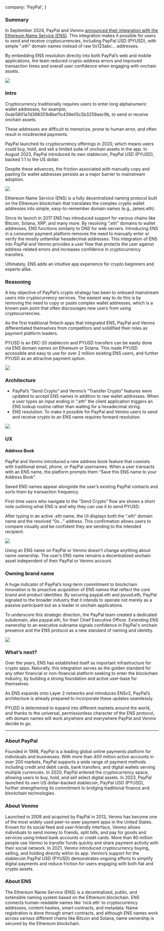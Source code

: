   company: 'PayPal',
}

### Summary

In September 2024, PayPal and Venmo [announced their integration with the Ethereum Name Service (ENS)](https://developer.paypal.com/community/blog/ens-names-easy-pyusd-payments/). This integration makes it possible for users to send and receive cryptocurrencies, including PayPal USD (PYUSD), with simple “.eth” domain names instead of raw 0x123abc… addresses.

By embedding ENS resolution directly into both PayPal’s web and mobile applications, the team reduced crypto-address errors and improved transaction times and overall user confidence when engaging with onchain assets.

![](./1.jpg)

### Intro

Cryptocurrency traditionally requires users to enter long alphanumeric wallet addresses, for example, 0xab5801a7d398351b8be11c439e05c5b3259aec9b, to send or receive onchain assets.

These addresses are difficult to memorize, prone to human error, and often result in misdirected payments.

PayPal launched its cryptocurrency offerings in 2020, which means users could buy, hold, and sell a limited suite of onchain assets in the app. In August 2023, PayPal introduced its own stablecoin, PayPal USD (PYUSD), backed 1:1 to the US dollar.

Despite these advances, the friction associated with manually copy and pasting 0x wallet addresses persists as a major barrier to mainstream adoption.

![](./2.png)

Ethereum Name Service (ENS) is a fully decentralized naming protocol built on the Ethereum blockchain that translates the complex crypto wallet addresses into simple, easy-to-remember domain names (e.g., james.eth).

Since its launch in 2017 ENS has introduced support for various chains like Bitcoin, Solana, XRP, and many more. By resolving “.eth” domains to wallet addresses, ENS functions similarly to DNS for web servers. Introducing ENS in a consumer payment platform removes the need to manually enter or verify the mostly unfamiliar hexadecimal addresses. This integration of ENS into PayPal and Venmo provides a user flow that protects the user against address-related errors and increases confidence in cryptocurrency transfers.

Ultimately, ENS adds an intuitive app experience for crypto beginners and experts alike.

### Reasoning

A key objective of PayPal’s crypto strategy has been to onboard mainstream users into cryptocurrency services. The easiest way to do this is by removing the need to copy or paste complex wallet addresses, which is a known pain point that often discourages new users from using cryptocurrencies.

As the first traditional fintech apps that integrated ENS, PayPal and Venmo differentiated themselves from competitors and solidified their roles as payment platform leaders.

PYUSD is an ERC-20 stablecoin and PYUSD transfers can be easily done via ENS domain names on Ethereum or Solana. This made PYUSD accessible and easy to use for over 2 million  existing ENS users, and further  PYUSD as an attractive payment option. 

![](./3.png)

### Architecture

- PayPal’s “Send Crypto” and Venmo’s “Transfer Crypto” features were updated to accept ENS names in addition to raw wallet addresses. When a user types an input ending in “.eth” the client application triggers an ENS lookup routine rather than waiting for a hexadecimal string.
- ENS resolution: To make it possible for PayPal and Venmo users to send and receive crypto to an ENS name requires forward resolution:

![](./4.png)

### UX

#### Address Book
PayPal and Venmo introduced a new address book feature that coexists with traditional email, phone, or PayPal usernames. When a user transacts with an ENS name, the platform prompts them “Save this ENS name to your Address Book”.

Saved ENS names appear alongside the user’s existing PayPal contacts and sorts them by transaction frequency.

First-time users who navigate to the “Send Crypto” flow are shown a short note outlining what ENS is and why they can use it to send PYUSD.

After typing in an active .eth name, the UI displays both the “.eth” domain name and the resolved “0x…” address. This confirmation allows users to compare visually and be confident they are sending to the intended recipient.

![](./5.png)

Using an ENS name on PayPal or Venmo doesn’t change anything about name ownership. The user’s ENS name remains a decentralized onchain asset independent of their PayPal or Venmo account.

### Owning brand name

A huge indicator of PayPal’s long-term commitment to blockchain innovation is its proactive acquisition of ENS names that reflect the core brand and product identities. By securing paypal.eth and pyusd.eth, PayPal signaled to the broader industry that it intends to operate not merely as a passive participant but as a leader in onchain applications.

To underscore this strategic direction, the PayPal team created a dedicated subdomain, alex.paypal.eth, for their Chief Executive Officer. Extending ENS ownership to an executive subname signals confidence in PayPal's onchain presence and the ENS protocol as a new standard of naming and identity. 

![](./6.png)

### What’s next?

Over the years, ENS has established itself as important infrastructure for crypto apps. Naturally, this integration serves as the golden standard for any other financial or non-financial platform seeking to enter the blockchain industry, by building a strong foundation and active user-base for themselves. 

As ENS expands onto Layer 2 networks and introduces ENSv2, PayPal’s architecture is already prepared to incorporate these updates seamlessly.

PYUSD is determined to expand into different markets around the world, and thanks to the universal, permissionless character of the ENS protocol, .eth domain names will work anywhere and everywhere PayPal and Venmo decide to go.

---

### About PayPal

Founded in 1998, PayPal is a leading global online payments platform for individuals and businesses. With more than 400 million active accounts in over 200 markets, PayPal supports a wide range of payment methods including credit and debit cards, bank transfers, and digital wallets serving multiple currencies. In 2020, PayPal entered the cryptocurrency space, allowing users to buy, hold, and sell select digital assets. In 2023, PayPal launched its own US dollar–backed stablecoin, PayPal USD (PYUSD), further strengthening its commitment to bridging traditional finance and blockchain technologies. 

### About Venmo

Launched in 2009 and acquired by PayPal in 2013, Venmo has become one of the most widely used peer-to-peer payment apps in the United States. Known for its social feed and user-friendly interface, Venmo allows individuals to send money to friends, split bills, and pay for goods and services using linked bank accounts or credit cards. More than 80 million people use Venmo to transfer funds quickly and share payment activity with their social network. In 2021, Venmo introduced cryptocurrency buying, selling, and holding directly within its app. Venmo’s support for the stablecoin PayPal USD (PYUSD) demonstrates ongoing efforts to simplify digital payments and reduce friction for users engaging with both fiat and crypto assets.

### About ENS

The Ethereum Name Service (ENS) is a decentralized, public, and extensible naming system based on the Ethereum blockchain. ENS connects human-readable names like ‘nick.eth' to cryptocurrency addresses, content hashes, smart contracts, and metadata. Name registration is done through smart contracts, and although ENS names work across various different chains like Bitcoin and Solana, name ownership is secured by the Ethereum blockchain. 
